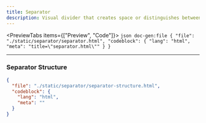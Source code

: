 ```yaml
---
title: Separator
description: Visual divider that creates space or distinguishes between sections of content.
---
```


<PreviewTabs items={["Preview", "Code"]}>
  <PreviewTab value="Preview">
    <ComponentPreview src="/separator/separator" />
  </PreviewTab>
  <PreviewTab value="Code">
    ```json doc-gen:file
    {
      "file": "./static/separator/separator.html",
      "codeblock": {
        "lang": "html",
        "meta": "title=\"separator.html\""
      }
    }
    ```
  </PreviewTab>
</PreviewTabs>

---

### Separator Structure

```json doc-gen:file
{
  "file": "./static/separator/separator-structure.html",
  "codeblock": {
    "lang": "html",
    "meta": ""
  }
}
```
